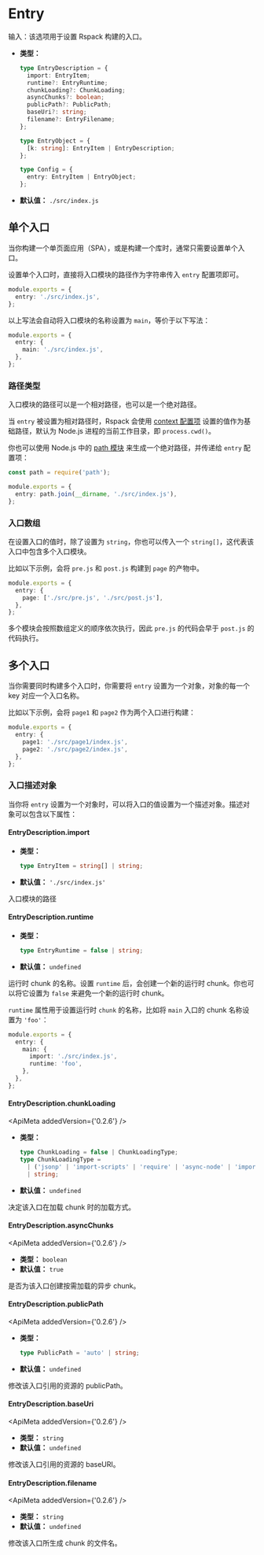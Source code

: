 
<WebpackLicense from="https://webpack.docschina.org/configuration/entry-context/#entry" />

# Entry

输入：该选项用于设置 Rspack 构建的入口。

- **类型：**

  ```ts
  type EntryDescription = {
    import: EntryItem;
    runtime?: EntryRuntime;
    chunkLoading?: ChunkLoading;
    asyncChunks?: boolean;
    publicPath?: PublicPath;
    baseUri?: string;
    filename?: EntryFilename;
  };

  type EntryObject = {
    [k: string]: EntryItem | EntryDescription;
  };

  type Config = {
    entry: EntryItem | EntryObject;
  };
  ```

- **默认值：** `./src/index.js`

## 单个入口

当你构建一个单页面应用（SPA），或是构建一个库时，通常只需要设置单个入口。

设置单个入口时，直接将入口模块的路径作为字符串传入 `entry` 配置项即可。

```ts title="rspack.config.js"
module.exports = {
  entry: './src/index.js',
};
```

以上写法会自动将入口模块的名称设置为 `main`，等价于以下写法：

```ts title="rspack.config.js"
module.exports = {
  entry: {
    main: './src/index.js',
  },
};
```

### 路径类型

入口模块的路径可以是一个相对路径，也可以是一个绝对路径。

当 `entry` 被设置为相对路径时，Rspack 会使用 [context 配置项](/config/context.html) 设置的值作为基础路径，默认为 Node.js 进程的当前工作目录，即 `process.cwd()`。

你也可以使用 Node.js 中的 [path 模块](https://nodejs.org/api/path.html) 来生成一个绝对路径，并传递给 `entry` 配置项：

```ts title="rspack.config.js"
const path = require('path');

module.exports = {
  entry: path.join(__dirname, './src/index.js'),
};
```

### 入口数组

在设置入口的值时，除了设置为 `string`，你也可以传入一个 `string[]`，这代表该入口中包含多个入口模块。

比如以下示例，会将 `pre.js` 和 `post.js` 构建到 `page` 的产物中。

```ts title="rspack.config.js"
module.exports = {
  entry: {
    page: ['./src/pre.js', './src/post.js'],
  },
};
```

多个模块会按照数组定义的顺序依次执行，因此 `pre.js` 的代码会早于 `post.js` 的代码执行。

## 多个入口

当你需要同时构建多个入口时，你需要将 `entry` 设置为一个对象，对象的每一个 key 对应一个入口名称。

比如以下示例，会将 `page1` 和 `page2` 作为两个入口进行构建：

```ts title="rspack.config.js"
module.exports = {
  entry: {
    page1: './src/page1/index.js',
    page2: './src/page2/index.js',
  },
};
```

### 入口描述对象

当你将 `entry` 设置为一个对象时，可以将入口的值设置为一个描述对象。描述对象可以包含以下属性：

#### EntryDescription.import

- **类型：**

  ```ts
  type EntryItem = string[] | string;
  ```

- **默认值：** `'./src/index.js'`

入口模块的路径

#### EntryDescription.runtime

- **类型：**

  ```ts
  type EntryRuntime = false | string;
  ```

- **默认值：** `undefined`

运行时 chunk 的名称。设置 `runtime` 后，会创建一个新的运行时 chunk。你也可以将它设置为 `false` 来避免一个新的运行时 chunk。

`runtime` 属性用于设置运行时 `chunk` 的名称，比如将 `main` 入口的 chunk 名称设置为 `'foo'`：

```ts title="rspack.config.js"
module.exports = {
  entry: {
    main: {
      import: './src/index.js',
      runtime: 'foo',
    },
  },
};
```

#### EntryDescription.chunkLoading

<ApiMeta addedVersion={'0.2.6'} />

- **类型：**

  ```ts
  type ChunkLoading = false | ChunkLoadingType;
  type ChunkLoadingType =
    | ('jsonp' | 'import-scripts' | 'require' | 'async-node' | 'import')
    | string;
  ```

- **默认值：** `undefined`

决定该入口在加载 chunk 时的加载方式。

#### EntryDescription.asyncChunks

<ApiMeta addedVersion={'0.2.6'} />

- **类型：** `boolean`
- **默认值：** `true`

是否为该入口创建按需加载的异步 chunk。

#### EntryDescription.publicPath

<ApiMeta addedVersion={'0.2.6'} />

- **类型：**

  ```ts
  type PublicPath = 'auto' | string;
  ```

- **默认值：** `undefined`

修改该入口引用的资源的 publicPath。

#### EntryDescription.baseUri

<ApiMeta addedVersion={'0.2.6'} />

- **类型：** `string`
- **默认值：** `undefined`

修改该入口引用的资源的 baseURI。

#### EntryDescription.filename

<ApiMeta addedVersion={'0.2.6'} />

- **类型：** `string`
- **默认值：** `undefined`

修改该入口所生成 chunk 的文件名。
